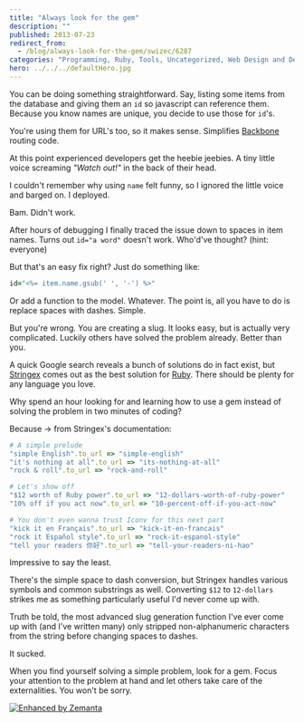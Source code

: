 ```yaml
---
title: "Always look for the gem"
description: ""
published: 2013-07-23
redirect_from:
  - /blog/always-look-for-the-gem/swizec/6287
categories: "Programming, Ruby, Tools, Uncategorized, Web Design and Development"
hero: ../../../defaultHero.jpg
---
```


You can be doing something straightforward. Say, listing some items from the database and giving them an `id` so javascript can reference them. Because you know names are unique, you decide to use those for `id`'s.

You're using them for URL's too, so it makes sense. Simplifies [Backbone](http://backbonejs.org/) routing code.

At this point experienced developers get the heebie jeebies. A tiny little voice screaming _"Watch out!"_ in the back of their head.

I couldn't remember why using `name` felt funny, so I ignored the little voice and barged on. I deployed.

Bam. Didn't work.

After hours of debugging I finally traced the issue down to spaces in item names. Turns out `id="a word"` doesn't work. Who'd've thought? (hint: everyone)

But that's an easy fix right? Just do something like:

```ruby
id="<%= item.name.gsub(' ', '-') %>"
```

Or add a function to the model. Whatever. The point is, all you have to do is replace spaces with dashes. Simple.

But you're wrong. You are creating a slug. It looks easy, but is actually very complicated. Luckily others have solved the problem already. Better than you.

A quick Google search reveals a bunch of solutions do in fact exist, but [Stringex](https://github.com/rsl/stringex) comes out as the best solution for [Ruby](http://www.ruby-lang.org/ "Ruby (programming language)"). There should be plenty for any language you love.

Why spend an hour looking for and learning how to use a gem instead of solving the problem in two minutes of coding?

Because -> from Stringex's documentation:

```ruby
# A simple prelude
"simple English".to_url => "simple-english"
"it's nothing at all".to_url => "its-nothing-at-all"
"rock & roll".to_url => "rock-and-roll"

# Let's show off
"$12 worth of Ruby power".to_url => "12-dollars-worth-of-ruby-power"
"10% off if you act now".to_url => "10-percent-off-if-you-act-now"

# You don't even wanna trust Iconv for this next part
"kick it en Français".to_url => "kick-it-en-francais"
"rock it Español style".to_url => "rock-it-espanol-style"
"tell your readers 你好".to_url => "tell-your-readers-ni-hao"
```

Impressive to say the least.

There's the simple space to dash conversion, but Stringex handles various symbols and common substrings as well. Converting `$12` to `12-dollars` strikes me as something particularly useful I'd never come up with.

Truth be told, the most advanced slug generation function I've ever come up with (and I've written many) only stripped non-alphanumeric characters from the string before changing spaces to dashes.

It sucked.

When you find yourself solving a simple problem, look for a gem. Focus your attention to the problem at hand and let others take care of the externalities. You won't be sorry.

[![Enhanced by Zemanta](https://img.zemanta.com/zemified_e.png?x-id=08b189ad-699b-42e3-b0db-11bebd9babfd)](http://www.zemanta.com/?px "Enhanced by Zemanta")
